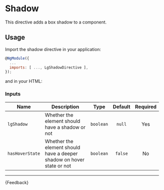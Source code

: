 
<Meta title="Helpers/Directives/Shadow/Guide" />

# Shadow

This directive adds a box shadow to a component.

## Usage

Import the shadow directive in your application:

```js
@NgModule({
  ...
  imports: [ ..., LgShadowDirective ],
});
```

and in your HTML:

<Source of={ShadowStories.Shadow} />

### Inputs

| Name            | Description                                                           |   Type    | Default | Required |
|-----------------|-----------------------------------------------------------------------|:---------:|:-------:|:--------:|
| `lgShadow`      | Whether the element should have a shadow or not                       | `boolean` | `null`  |   Yes    |
| `hasHoverState` | Whether the element should have a deeper shadow on hover state or not | `boolean` | `false` |   No     |

***

<Markdown>
  {Feedback}
</Markdown>
